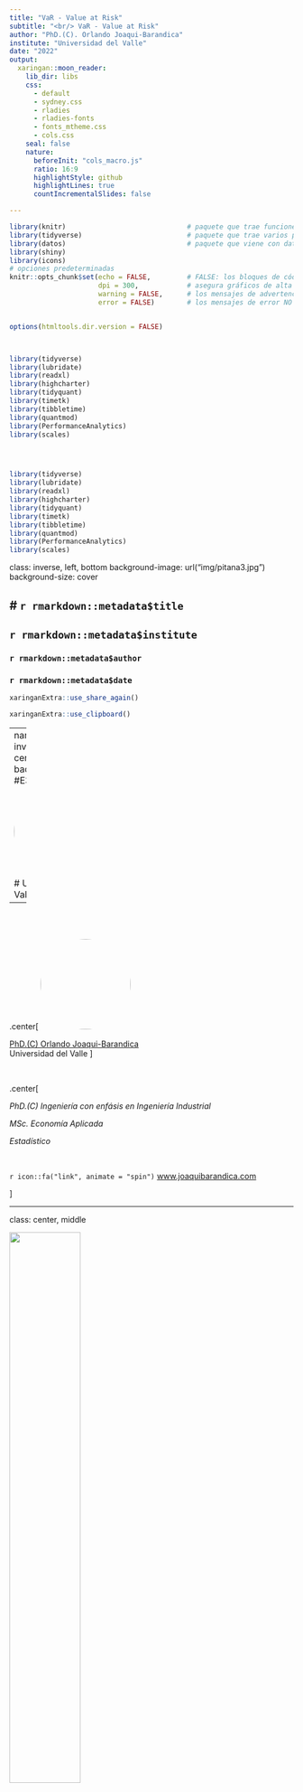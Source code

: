 ```yaml
---
title: "VaR - Value at Risk"
subtitle: "<br/> VaR - Value at Risk"
author: "PhD.(C). Orlando Joaqui-Barandica"
institute: "Universidad del Valle"
date: "2022"
output:
  xaringan::moon_reader:
    lib_dir: libs
    css: 
      - default
      - sydney.css
      - rladies
      - rladies-fonts
      - fonts_mtheme.css
      - cols.css
    seal: false  
    nature:
      beforeInit: "cols_macro.js"
      ratio: 16:9
      highlightStyle: github
      highlightLines: true
      countIncrementalSlides: false

---
```




```r
library(knitr)                              # paquete que trae funciones utiles para R Markdown
library(tidyverse)                          # paquete que trae varios paquetes comunes en el tidyverse
library(datos)                              # paquete que viene con datos populares traducidos al español :)
library(shiny)
library(icons)
# opciones predeterminadas
knitr::opts_chunk$set(echo = FALSE,         # FALSE: los bloques de código NO se muestran
                      dpi = 300,            # asegura gráficos de alta resolución
                      warning = FALSE,      # los mensajes de advertencia NO se muestran
                      error = FALSE)        # los mensajes de error NO se muestran


options(htmltools.dir.version = FALSE)



library(tidyverse)
library(lubridate)
library(readxl)
library(highcharter)
library(tidyquant)
library(timetk)
library(tibbletime)
library(quantmod)
library(PerformanceAnalytics)
library(scales)




library(tidyverse)
library(lubridate)
library(readxl)
library(highcharter)
library(tidyquant)
library(timetk)
library(tibbletime)
library(quantmod)
library(PerformanceAnalytics)
library(scales)

```



class: inverse, left, bottom
background-image: url("img/pitana3.jpg")
background-size: cover


# **`r rmarkdown::metadata$title`**
----

## **`r rmarkdown::metadata$institute`**

### `r rmarkdown::metadata$author`
### `r rmarkdown::metadata$date`

```r
xaringanExtra::use_share_again()
```

```r
xaringanExtra::use_clipboard()
```

---
name: hola
class: inverse, middle, center
background-color: #E31D1D

<img style="border-radius: 50%;" src="img/uv3.jpg"
width="150px"
/>

# Universidad del Valle


---





<br><br>

.center[
<img style="border-radius: 50%;" src="img/avatar.png"
width="160px" href="https://www.joaquibarandica.com"
/>

[PhD.(C) Orlando Joaqui-Barandica](https://www.joaquibarandica.com) <br/>
Universidad del Valle
]

<br>



.center[

*PhD.(C) Ingeniería con enfásis en Ingeniería Industrial* 
 
*MSc. Economía Aplicada*
 
*Estadístico*

<br>

`r icon::fa("link", animate = "spin")` [www.joaquibarandica.com](https://www.joaquibarandica.com)

]





---

class: center, middle

<img src="img/gifinc.jpg" width="50%"/>

### [https://gifinc.univalle.edu.co/](https://gifinc.univalle.edu.co/)


---

name: VaR
class: inverse, center, middle
background-color: #00081d

# `r icon("upload")`
# VaR - Value at Risk

----

.right[
.bottom[
####  [`r icon("bell")`](#menu)
]
]

---

# `r icon("circle")` VaR


.pull-left[

<br>
<br>

El Valor en Riesgo (VaR) es una de las medidas utilizadas para evaluar el riesgo de una determinada posición o cartera de activos financieros.

<br>

La definición del VaR puede hacerse en términos de **rentabilidades** o en términos de **Pérdidas y Ganancias** (términos nominales).

]


.pull-right[

![](https://media.giphy.com/media/d5FbeKADxF3CSf7y1L/giphy.gif)



]



---


class: center, middle



# El VaR responde entonces a la pregunta:



### ¿Cuál es la caída o pérdida que se podría sufrir en condiciones normales de mercado en un intervalo de tiempo y con cierto nivel de probabilidad o de confianza?




---


class: center, middle

## Es decir, indica la probabilidad (normalmente 1% o 5%) de sufrir una determinada pérdida durante un periodo de tiempo (normalmente 1 día, 1 semana o 1 mes).

--

<br>

## Una interpretación equivalente es:

--

<br>

### Con probabilidad $$1- \alpha$$ el propietario de dicha posición experimentará una pérdida no superior al VaR.

---

# `r icon("circle")` VaR

.pull-left[

Ejemplo:

<br>

> Una entidad financiera podría considerar que el **VaR** diario de una cartera operativa es de 50 millones de euros, con un nivel de confianza del 90%. 

<br>

----

<br>

> Esto quiere decir que solamente hay 1 posibilidad en 10, en condiciones normales de mercado, de que haya una pérdida superior a los 50 millones de euros.

]


.pull-right[


![](https://media.giphy.com/media/KDtXdzo3vBx5e1HcjU/giphy.gif)


]


---

# `r icon("circle")` VaR


```r
knitr::include_graphics("img/Imagen2.png")
```

.center[

### Por consiguiente, el VaR no es sino un determinado percentil de la distribución de probabilidad prevista para las variaciones en el valor de mercado de la cartera en el horizonte de tiempo escogido.

]

---

# `r icon("circle")` Cálculo del VaR


## Tipos de VaR


- **VaR Histórico, No Paramétrico:** se encuentra el $\alpha$ percentil de la distribución histórica de los datos.

<br/>

- **VaR Paramétrico:** se calcula el VaR con base en un modelo que describe su función de densidad de las pérdidas. La cual debe ser estimada.
  - VaR suponiendo que las pérdidas siguen una distribución Gaussiana no condicional.

  - VaR modelando los valores futuros de la media y la varianza condicionales.

  - VaR por simulación de Montecarlo (estimando la función multivariada que describe los datos, por ejemplo mediante cópulas)



---






# `r icon("circle")` Cálculo del VaR


## Tipos de VaR: Método No Paramétrico - Histórico



.pull-left[

- No precisa hacer supuestos acerca de la forma paramétrica de la distribución de rentabilidades de los factores de riesgo o de la cartera.

- No está limitado a carteras en las que los pagos tienen una estructura lineal.

- El método histórico debe utilizarse solo para el cálculo del VaR a un horizonte de muy pocos días.


]


.pull-right[

$$VaR_{(1-\alpha)} = q_{(1-\alpha)(R)}  \nonumber$$

]



---



# `r icon("circle")` Cálculo del VaR


## Tipos de VaR: Método Paramétrico - Distribución Gaussiana


.pull-left[

- Suponemos que la distribución de las rentabilidades de los factores sigue una distribución Normal multivariante y la cartera es función lineal de los factores.

- Su ventaja es que es tratable analíticamente, pero solo se puede generalizar a una pocas formas paramétricas, como la Normal, la t-Student, o mixturas de Normales o de t-Student.




]


.pull-right[


.center[
Como $\alpha$ es un valor reducido: 5%, 1% o 0.01%, entonces $R^*$ será una rentabilidad negativa, y el VaR se proporciona cambiando el signo.
]


$$VaR = -R^{\*} \Rightarrow \alpha = P(R<R^{\*}) = \Phi\left( \frac{R^{\*}-\mu_R}{\sigma_R} \right) \nonumber$$

$$VaR_{(1-\alpha)} = \Phi^{-1}(1-\alpha) \sigma_R - \mu_R  \nonumber$$




]

---



# `r icon("circle")` Cálculo del VaR


## Tipos de VaR: Método de normalidad estático


$$VaR_{(1-\alpha)} = \Phi^{-1}(1-\alpha) \sigma_R - \mu_R  \nonumber$$


## Tipos de VaR: Método de normalidad condicional


$$VaR_{(1-\alpha),t+1} = \Phi^{-1}(1-\alpha) \sigma_{R,t+1} - \mu_{R,t+1}  \nonumber$$



- Estimación de $\mu_{t+1}$: Modelos ARIMA de series de tiempo
- Estimación de $\sigma_{t+1}$: Modelos de varianza condicional:
  - Modelos GARCH: como un ARMA sobre la varianza con algunas restricciones.
  - Modelos de Volatilidad Estocástica: una versión más general de los GARCH.





---


# `r icon("circle")` Cálculo del VaR


## Tipos de VaR: Método de simulación MonteCarlo - estático


$$VaR_{(1-\alpha)} = \sigma_R(-q_{(1-\alpha)}(Z))  - \mu_R, \quad \quad Z\sim N(0,1)  \nonumber$$


## Tipos de VaR: Método de simulación MonteCarlo - dinámico


$$VaR_{(1-\alpha)} = \sigma_{R,t+1}(-q_{(1-\alpha)}(Z))  - \mu_{R,t+1}, \quad \quad Z\sim N(0,1)  \nonumber$$

---

# `r icon("circle")` Limitaciones


.pull-left[

Como se puede observar existen diversas metodologías, con diferentes niveles de precisión, para estimar el Valor en Riesgo. No obstante, todas estas metodologías presentan limitaciones generales, que caracterizan la técnica del VaR y que por ende son imposibles de evitar sin recurrir a otras herramientas.


----

> - Dice muy poco sobre los casos en las colas (pérdidas extremas).
> - Puede crear estructuras perversas de incentivos (porque no se conoce la magnitud de las pérdidas que exceden las colas).

----

]

.pull-right[

![](https://media.giphy.com/media/giC1lIEz7iOIk5vp3U/giphy.gif)

]


---

# `r icon("circle")` Expected Shortfall (CVaR)


.pull-left[

Mientras que el **VaR estima lo máximo que se puede esperar perder** si un evento de pérdidas extremas no ocurre, es decir, la peor pérdida esperada en caso de una relativa regularidad financiera, el **ES (Expected Shortfall) indica cuánto se espera perder si un evento extremo efectivamente ocurre** (más allá del nivel de confianza del VaR, en las colas de la distribución).


----


$$ES = E[R / ( R < VaR )] \nonumber$$

----

]

.pull-right[


```r
knitr::include_graphics("img/Imagen3.PNG")
```


]


---

# `r icon("circle")` Código en R


.scroll-output[

```r

library(quantmod)
library(PerformanceAnalytics)


#########Fecha inicial de descarga de datos
maxDate = "2000-01-01"

#Serie a descargar
tick<-"AMZN"

#Obtener la serie de precios desde Yahoo Finance
prices <- Ad(getSymbols(tick, auto.assign = FALSE, from=maxDate))
plot(prices)
View(prices)


#Calcular retornos
rets <- dailyReturn(prices)
plot(rets)
hist(rets)


library(tseries)
jarque.bera.test(rets)


#Calcular VaR y CVaR
VaR(rets,p=0.95,method = "historical")
quantile(rets,0.05)

VaR(rets,p=0.99,method = "gaussian")
VaR(rets, p = 0.99, method = "historical")
ES(rets,p=0.99,method = "gaussian")
ES(rets, p = 0.99, method = "historical")



#Series que conforman el portafolio
tickers<- c("MSFT", "AAPL", "AMZN")

#Definir pesos del portafolio
weights<-c(0.5,0.1,0.4)

#Obtener series de precios del portafolio
getSymbols(tickers, from=maxDate)
View(AAPL)

#Crear el portafolio
Port.prices <- na.omit(merge(Ad(MSFT),Ad(AAPL), Ad(AMZN)))
colnames(Port.prices)<-tickers
View(Port.prices)
plot(Port.prices)


#Retornos del portafolio
Port.returns <- ROC(Port.prices,type="discrete")[-1]
colnames(Port.returns)<-tickers
View(Port.returns)
plot(Port.returns)

VaR(Port.returns,p=0.95, weights = weights, portfolio_method = "component", method = "historical")
ES(Port.returns,p=0.95, weights = weights, portfolio_method = "component", method = "historical")


#Calcular VaR Individual
VaR.Hist<- VaR(Port.returns,p=0.95, weights = NULL, portfolio_method = "single", method = "historical")
VaR.Gaus<- VaR(Port.returns,p=0.95, weights = NULL, portfolio_method = "single", method = "gaussian")
VaR.Mod<- VaR(Port.returns,p=0.95, weights = NULL, portfolio_method = "single", method = "modified")

#Guardar datos
All.VaR<-data.frame(rbind(VaR.Hist,VaR.Gaus,VaR.Mod))
rownames(All.VaR)<-c("Hist","Gaus","Mod")

All.VaR

#Calcular VaR Portfolio
Port.VaR.Hist<- VaR(Port.returns,p=0.95, weights = weights, portfolio_method = "component", method = "historical")$hVaR
Port.VaR.Gaus<- VaR(Port.returns,p=0.95, weights = weights, portfolio_method = "component", method = "gaussian")$VaR
Port.VaR.Mod<- VaR(Port.returns,p=0.95, weights = weights, portfolio_method = "component", method = "modified")$MVaR


All.VaR$Portafolio<-c(Port.VaR.Hist,Port.VaR.Gaus,Port.VaR.Mod)
All.VaR<-abs(All.VaR)
All.VaR$Type<-c("Hist","Gaus","Mod")

All.VaR

#Base para gráfico
library(reshape2)
library(ggplot2)
plotVaR<-melt(All.VaR,variable.name = "Ticker", value.name = "VaR")


g1<-ggplot(plotVaR,aes(x=Type,y=VaR, fill=Ticker))+
  geom_bar(stat="identity", position = "dodge") 

g1





############################################################################


#Simulación Monte Carlo para el VaR de una acción



#Instalar librerias

library(quantmod)
#library(tidyquant)
library(xts)
#library(rvest)
library(tidyverse)
#library(stringr)
#library(forcats)
#library(lubridate)
#library(plotly)
library(dplyr)
#library(PerformanceAnalytics)


#Simulamos un año bursatil

periodos <- 252
periodos <- periodos - 1

#descargamos los stocks

getSymbols("TSLA", from = '2015-01-01', to = "2022-01-06", warnings = FALSE, auto.assign = TRUE)

TSLA_adj <- TSLA$TSLA.Adjusted

TSLA_log_returns <- dailyReturn(Ad(TSLA), type="log")

# Creamos la función

gbm_sim <- function(periodos, close_prices, vector_returns) {
  # estimadores de mu y sigma
  mu <- mean(vector_returns)
  sig <- sd(vector_returns)
  fin <- length(vector_returns)
  ini <- fin - periodos
  
  # simulacion
  sim_actual_values <- TSLA$TSLA.Close[ini]
  S <-  vector(mode="numeric", length=periodos) # aqui vamos guardando los valores
  S[1] <- sim_actual_values
  for (t in c(2:periodos) ) {
    new_S <- S[t-1] * exp( (mu-(0.5*sig^2)) + sig * rnorm(1)   )
    S[t] <- new_S
  } 
  return(S)
}

#Ahora simulamos 1000 realidades distintas

# AHora podemos simular varias veces y plotear:
n_sims = 1000
n_periods = 252
sims <- matrix(NA, ncol=n_sims+1, nrow=n_periods)

for (i in 1:n_sims) {
  values <-  gbm_sim(periodos = 252, close_prices =  TSLA$TSLA.Adjusted, vector_returns = TSLA_log_returns)
  sims[, i] <- values
}
sims[, n_sims+1] <- 1:n_periods

# Seteo del plot
plot(sims[, n_sims+1], sims[,1], type="l",
     xlab="tiempo", ylab="W(t)", ylim=c(0, 2000))
colors = rainbow(n_sims)

# add lines
for ( i in 1:n_sims) {
  lines(sims[, n_sims+1], sims[,i], type="l", col=colors[i])
}


# VALUE AT RISK 
# En sims, tenemos los PRECIOS simulados. Necesitamos las rentabilidades.
# Tenemos que convertir, cada columna de sims, en Rentabilidades.

returns_gbm <- apply( sims[,c(1:n_sims)], 2, Delt)


# Histograma de todas esas rentabilidades
hist(returns_gbm, 40)

# Porcentil 5 -- VAR al  99% y 95%
quantile(returns_gbm, c(0.05, 0.01), na.rm=TRUE) 



# Histograma de todas esas rentabilidades
hist(returns_gbm, 40)
abline(v=quantile(returns_gbm, c(0.05), na.rm=TRUE) )








  
```

]

---



class: inverse, center, middle
background-color: #00081d




.pull-left[

.center[
<br><br>

# Gracias!!!

<br><br><br><br><br>



### Preguntas?
]


]


.pull-right[


.center[

<br><br><br>


.center[
<img style="border-radius: 50%;" src="img/avatar.png"
width="100px" href="https://www.joaquibarandica.com"
/>

`r anicon::faa("envelope", animate = "passing")` orlando.joaqui@correounivalle.edu.co 
]


```r
knitr::include_graphics("img/qr-code.png")
```


.center[
www.joaquibarandica.com
]



]


]


<br><br><br>
----




